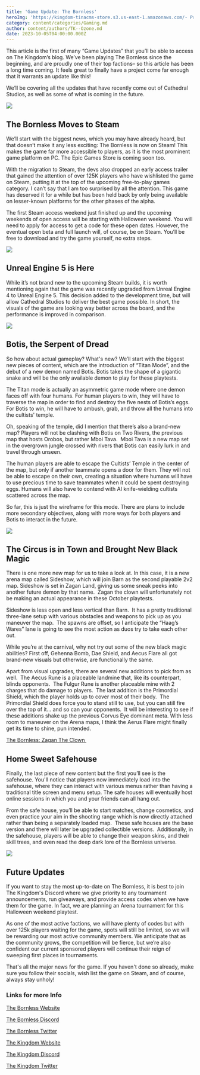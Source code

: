 ```yaml
---
title: 'Game Update: The Bornless'
heroImg: 'https://kingdom-tinacms-store.s3.us-east-1.amazonaws.com/- Primer - (1).png'
category: content/categories/Gaming.md
author: content/authors/TK--Ozone.md
date: 2023-10-05T04:00:00.000Z
---
```


This article is the first of many “Game Updates” that you’ll be able to access on The Kingdom’s blog. We’ve been playing The Bornless since the beginning, and are proudly one of their top factions– so this article has been a long time coming. It feels great to finally have a project come far enough that it warrants an update like this!

We’ll be covering all the updates that have recently come out of Cathedral Studios, as well as some of what is coming in the future.

![](https://kingdom-tinacms-store.s3.us-east-1.amazonaws.com/BU1.png)

The Bornless Moves to Steam
---------------------------

We’ll start with the biggest news, which you may have already heard, but that doesn’t make it any less exciting: The Bornless is now on Steam! This makes the game far more accessible to players, as it is the most prominent game platform on PC. The Epic Games Store is coming soon too.

With the migration to Steam, the devs also dropped an early access trailer that gained the attention of over 125K players who have wishlisted the game on Steam, putting it at the top of the upcoming free-to-play games category. I can’t say that I am too surprised by all the attention. This game has deserved it for a while but has been held back by only being available on lesser-known platforms for the other phases of the alpha.

The first Steam access weekend just finished up and the upcoming weekends of open access will be starting with Halloween weekend. You will need to apply for access to get a code for these open dates. However, the eventual open beta and full launch will, of course, be on Steam. You’ll be free to download and try the game yourself, no extra steps.

![](https://kingdom-tinacms-store.s3.us-east-1.amazonaws.com/BU2.jpg)

Unreal Engine 5 is Here
-----------------------

While it’s not brand new to the upcoming Steam builds, it is worth mentioning again that the game was recently upgraded from Unreal Engine 4 to Unreal Engine 5. This decision added to the development time, but will allow Cathedral Studios to deliver the best game possible. In short, the visuals of the game are looking way better across the board, and the performance is improved in comparison.

![](https://kingdom-tinacms-store.s3.us-east-1.amazonaws.com/BU3.jpg)

Botis, the Serpent of Dread
---------------------------

So how about actual gameplay? What's new? We’ll start with the biggest new pieces of content, which are the introduction of “Titan Mode”, and the debut of a new demon named Botis. Botis takes the shape of a gigantic snake and will be the only available demon to play for these playtests.  

The Titan mode is actually an asymmetric game mode where one demon faces off with four humans. For human players to win, they will have to traverse the map in order to find and destroy the five nests of Botis’s eggs. For Botis to win, he will have to ambush, grab, and throw all the humans into the cultists' temple.  

Oh, speaking of the temple, did I mention that there’s also a brand-new map? Players will not be clashing with Botis on Two Rivers, the previous map that hosts Orobos, but rather Mboi Tava.  Mboi Tava is a new map set in the overgrown jungle crossed with rivers that Botis can easily lurk in and travel through unseen.

The human players are able to escape the Cultists’ Temple in the center of the map, but only if another teammate opens a door for them. They will not be able to escape on their own, creating a situation where humans will have to use precious time to save teammates when it could be spent destroying eggs. Humans will also have to contend with AI knife-wielding cultists scattered across the map.

So far, this is just the wireframe for this mode. There are plans to include more secondary objectives, along with more ways for both players and Botis to interact in the future.  

![](https://kingdom-tinacms-store.s3.us-east-1.amazonaws.com/BU4.png)

The Circus is in Town and Brought New Black Magic
-------------------------------------------------

There is one more new map for us to take a look at. In this case, it is a new arena map called Sideshow, which will join Barn as the second playable 2v2 map. Sideshow is set in Zagan Land, giving us some sneak peeks into another future demon by that name.  Zagan the clown will unfortunately not be making an actual appearance in these October playtests. 

Sideshow is less open and less vertical than Barn.  It has a pretty traditional three-lane setup with various obstacles and weapons to pick up as you maneuver the map.  The spawns are offset, so I anticipate the “Haag’s Wares” lane is going to see the most action as duos try to take each other out.

While you’re at the carnival, why not try out some of the new black magic abilities? First off, Gehenna Bomb, Dae Shield, and Aecus Flare all got brand-new visuals but otherwise, are functionally the same.  

Apart from visual upgrades, there are several new additions to pick from as well.  The Aecus Rune is a placeable landmine that, like its counterpart, blinds opponents.  The Fulgur Rune is another placeable mine with 2 charges that do damage to players.  The last addition is the Primordial Shield, which the player holds up to cover most of their body.  The Primordial Shield does force you to stand still to use, but you can still fire over the top of it… and so can your opponents.  It will be interesting to see if these additions shake up the previous Corvus Eye dominant meta. With less room to maneuver on the Arena maps, I think the Aerus Flare might finally get its time to shine, pun intended. 

[The Bornless: Zagan The Clown ](https://www.youtube.com/shorts/jgjH-uanysk)

## Home Sweet Safehouse

Finally, the last piece of new content but the first you’ll see is the safehouse. You'll notice that players now immediately load into the safehouse, where they can interact with various menus rather than having a traditional title screen and menu setup. The safe houses will eventually host online sessions in which you and your friends can all hang out. 

From the safe house, you’ll be able to start matches, change cosmetics, and even practice your aim in the shooting range which is now directly attached rather than being a separately loaded map.  These safe houses are the base version and there will later be upgraded collectible versions.  Additionally, in the safehouse, players will be able to change their weapon skins, and their skill trees, and even read the deep dark lore of the Bornless universe.

![](https://kingdom-tinacms-store.s3.us-east-1.amazonaws.com/BU5.png)

Future Updates
--------------

If you want to stay the most up-to-date on The Bornless, it is best to join The Kingdom's Discord where we give priority to any tournament announcements, run giveaways, and provide access codes when we have them for the game. In fact, we are planning an Arena tournament for this Halloween weekend playtest.  

As one of the most active factions, we will have plenty of codes but with over 125k players waiting for the game, spots will still be limited, so we will be rewarding our most active community members. We anticipate that as the community grows, the competition will be fierce, but we’re also confident our current sponsored players will continue their reign of sweeping first places in tournaments.

That's all the major news for the game. If you haven't done so already, make sure you follow their socials, wish list the game on Steam, and of course, always stay unholy!

### Links for more Info

[The Bornless Website](http://thebornless.com)

[The Bornless Discord](https://discord.gg/GpyW4WwquX)

[The Bornless Twitter](https://twitter.com/TheBornlessGame)

[The Kingdom Website](https://the-kingdom.world/)

[The Kingdom Discord](https://discord.com/invite/thekingdomWorld)

[The Kingdom Twitter](https://twitter.com/TheKingdomWrld)
